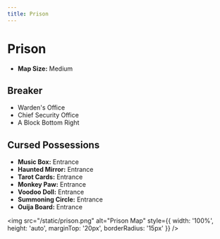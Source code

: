 ```yaml
---
title: Prison
---
```


# Prison

- **Map Size:** Medium

## Breaker

- Warden's Office
- Chief Security Office
- A Block Bottom Right

## Cursed Possessions

- **Music Box:** Entrance
- **Haunted Mirror:** Entrance
- **Tarot Cards:** Entrance
- **Monkey Paw:** Entrance
- **Voodoo Doll:** Entrance
- **Summoning Circle:** Entrance
- **Ouija Board:** Entrance

<img src="/static/prison.png" alt="Prison Map" style={{ width: '100%', height: 'auto', marginTop: '20px', borderRadius: '15px' }} />